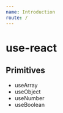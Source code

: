 ```yaml
---
name: Introduction
route: /
---
```


# use-react

## Primitives
- <Link to="/use-array">useArray</Link>
- <Link to="/use-object">useObject</Link>
- <Link to="/use-number">useNumber</Link>
- <Link to="/use-boolean">useBoolean</Link>
